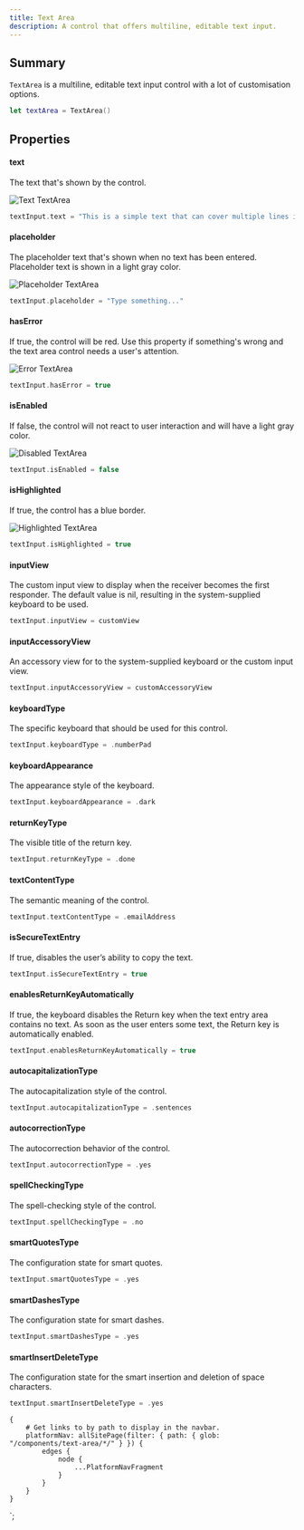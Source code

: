 ```yaml
---
title: Text Area
description: A control that offers multiline, editable text input.
---
```



<ComponentHeader data={props.data} />

## Summary

`TextArea` is a multiline, editable text input control with a lot of customisation options.

```swift
let textArea = TextArea()
```

## Properties

#### text

The text that's shown by the control.

![Text TextArea](/img/ios/textarea_text.png)

```swift
textInput.text = "This is a simple text that can cover multiple lines if the control is too small to fit everything on one line."
```

#### placeholder

The placeholder text that's shown when no text has been entered. Placeholder text is shown in a light gray color.

![Placeholder TextArea](/img/ios/textarea_placeholder.png)

```swift
textInput.placeholder = "Type something..."
```

#### hasError

If true, the control will be red. Use this property if something's wrong and the text area control needs a user's attention.

![Error TextArea](/img/ios/textarea_error.png)

```swift
textInput.hasError = true
```

#### isEnabled

If false, the control will not react to user interaction and will have a light gray color.

![Disabled TextArea](/img/ios/textarea_disabled.png)

```swift
textInput.isEnabled = false
```

#### isHighlighted

If true, the control has a blue border.

![Highlighted TextArea](/img/ios/textarea_highlighted.png)

```swift
textInput.isHighlighted = true
```

#### inputView

The custom input view to display when the receiver becomes the first responder. The default value is nil, resulting in the system-supplied keyboard to be used.

```swift
textInput.inputView = customView
```

#### inputAccessoryView

An accessory view for to the system-supplied keyboard or the custom input view.

```swift
textInput.inputAccessoryView = customAccessoryView
```

#### keyboardType

The specific keyboard that should be used for this control.

```swift
textInput.keyboardType = .numberPad
```

#### keyboardAppearance

The appearance style of the keyboard.

```swift
textInput.keyboardAppearance = .dark
```

#### returnKeyType

The visible title of the return key.

```swift
textInput.returnKeyType = .done
```

#### textContentType

The semantic meaning of the control.

```swift
textInput.textContentType = .emailAddress
```

#### isSecureTextEntry

If true, disables the user’s ability to copy the text.

```swift
textInput.isSecureTextEntry = true
```

#### enablesReturnKeyAutomatically

If true, the keyboard disables the Return key when the text entry area contains no text. As soon as the user enters some text, the Return key is automatically enabled.

```swift
textInput.enablesReturnKeyAutomatically = true
```

#### autocapitalizationType

The autocapitalization style of the control.

```swift
textInput.autocapitalizationType = .sentences
```

#### autocorrectionType

The autocorrection behavior of the control.

```swift
textInput.autocorrectionType = .yes
```

#### spellCheckingType

The spell-checking style of the control.

```swift
textInput.spellCheckingType = .no
```

#### smartQuotesType

The configuration state for smart quotes.

```swift
textInput.smartQuotesType = .yes
```

#### smartDashesType

The configuration state for smart dashes.

```swift
textInput.smartDashesType = .yes
```

#### smartInsertDeleteType

The configuration state for the smart insertion and deletion of space characters.

```swift
textInput.smartInsertDeleteType = .yes
```

    {
        # Get links to by path to display in the navbar.
        platformNav: allSitePage(filter: { path: { glob: "/components/text-area/*/" } }) {
            edges {
                node {
                    ...PlatformNavFragment
                }
            }
        }
    }
`;
